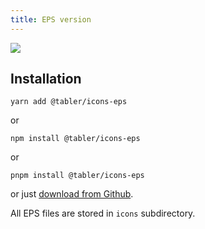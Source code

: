 ```yaml
---
title: EPS version
---
```


![](https://raw.githubusercontent.com/tabler/tabler-icons/master/.github/packages/og-package-eps.png)

## Installation

```
yarn add @tabler/icons-eps
```

or

```
npm install @tabler/icons-eps
```

or

```
pnpm install @tabler/icons-eps
```

or just [download from Github](https://github.com/tabler/tabler-icons/releases).

All EPS files are stored in `icons` subdirectory.
